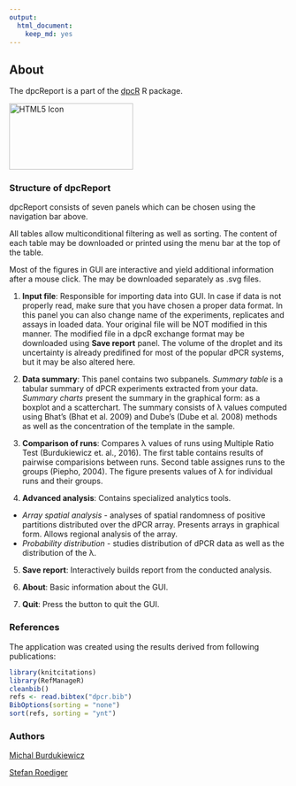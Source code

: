 ```yaml
---
output: 
  html_document: 
    keep_md: yes
---
```

## About

The dpcReport is a part of the [dpcR](http://cran.r-project.org/web/packages/dpcR/index.html) R package.

<img src="dpcR_logo.png" alt="HTML5 Icon" style="width:224px;height:120px">

### Structure of dpcReport

dpcReport consists of seven panels which can be chosen using the navigation bar above.

All tables allow multiconditional filtering as well as sorting. The content of each table may be downloaded or printed using the menu bar at the top of the table.  

Most of the figures in GUI are interactive and yield additional information after a mouse click. The may be downloaded separately as .svg files.

1. **Input file**: Responsible for importing data into GUI. In case if data is not properly read, make sure that you have chosen a proper data format. In this panel you can also change name of the experiments, replicates and assays in loaded data. Your original file will be NOT modified in this manner. The modified file in a dpcR exchange format may be downloaded using **Save report** panel. The volume of the droplet and its uncertainty is already predifined for most of the popular dPCR systems, but it may be also altered here.

2. **Data summary**: This panel contains two subpanels. *Summary table* is a tabular summary of dPCR experiments extracted from your data. *Summary charts* present the summary in the graphical form: as a boxplot and a scatterchart. The summary consists of &lambda; values computed using Bhat's (Bhat et al. 2009) and Dube's (Dube et al. 2008) methods as well as the concentration of the template in the sample.   

3. **Comparison of runs**: Compares &lambda; values of runs using Multiple Ratio Test (Burdukiewicz et. al., 2016). The first table contains results of pairwise comparisions between runs. Second table assignes runs to the groups (Piepho, 2004). The figure presents values of &lambda; for individual runs and their groups.    

4. **Advanced analysis**: Contains specialized analytics tools.  
  + *Array spatial analysis* - analyses of spatial randomness of positive partitions distributed over the dPCR array. Presents arrays in graphical form. Allows regional analysis of the array.    
  + *Probability distribution* - studies distribution of dPCR data as well as the distribution of the &lambda;.    

5. **Save report**: Interactively builds report from the conducted analysis.    

6. **About**: Basic information about the GUI.    

7. **Quit**: Press the button to quit the GUI.

### References

The application was created using the results derived from following publications: 

```r
library(knitcitations)
library(RefManageR)
cleanbib()
refs <- read.bibtex("dpcr.bib")
BibOptions(sorting = "none")
sort(refs, sorting = "ynt")
```

### Authors

[Michal Burdukiewicz](https://github.com/michbur)  

[Stefan Roediger](https://www.researchgate.net/profile/Stefan_Roediger)  

